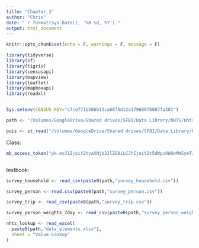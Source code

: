 ```yaml
---
title: "Chapter_3"
author: "Chris"
date: "`r format(Sys.Date(), '%B %d, %Y')`"
output: html_document  
---
```


```r
knitr::opts_chunk$set(echo = F, warnings = F, message = F)
```

```r
library(tidyverse)
library(sf)
library(tigris)
library(censusapi)
library(mapview)
library(leaflet)
library(mapboxapi)
library(readxl)


Sys.setenv(CENSUS_KEY="c7ce771b506b13ca6875d12a179606f8087fa381")

path <- "/Volumes/GoogleDrive/Shared drives/SFBI/Data Library/NHTS/nhts17-caltrans-tsdc-download/"

pois <- st_read("/Volumes/GoogleDrive/Shared drives/SFBI/Data Library/OSM/gis_osm_pois_a_free_1.shp")
```

Class:

```r
mb_access_token("pk.eyJ1IjoiY2hyaXNjb2JlZG8iLCJhIjoiY2t5dWpuOWQwMW5yeTJ1bzdkb2xwNDhzdCJ9.bvKU0wmr5ZptXvmo6vxRkQ", install = T)



```




textbook: 

```r
survey_household <- read_csv(paste0(path,"survey_household.csv"))

survey_person <- read.csv(paste0(path,"survey_person.csv")) 

survey_trip <- read_csv(paste0(path,"survey_trip.csv"))

survey_person_weights_7day <- read_csv(paste0(path,"survey_person_weights_7day.csv"))

nhts_lookup <- read_excel(
  paste0(path,"data_elements.xlsx"), 
  sheet = "Value Lookup"
)
```












